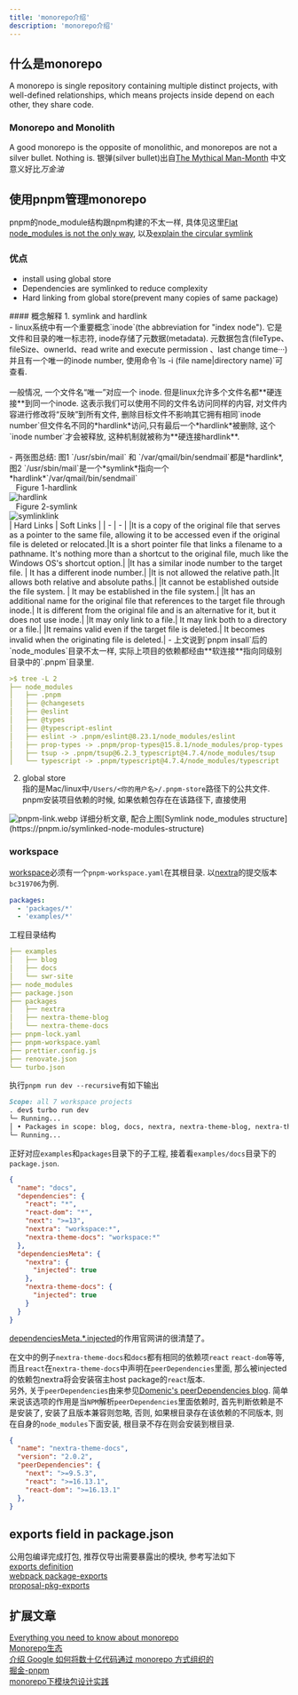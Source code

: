 ```yaml
---
title: 'monorepo介绍'
description: 'monorepo介绍'
---
```


## 什么是monorepo
A monorepo is single repository containing multiple distinct projects, with well-defined relationships, which means 
projects inside depend on each other, they share code.

### Monorepo and Monolith
A good monorepo is the opposite of monolithic, and monorepos are not a silver bullet. Nothing is.
<Callout>
  银弹(silver bullet)出自[The Mythical Man-Month](https://en.wikipedia.org/wiki/The_Mythical_Man-Month#No_silver_bullet)
  中文意义好比*万金油*
</Callout>

## 使用pnpm管理monorepo
pnpm的node_module结构跟npm构建的不太一样, 具体见这里[Flat node_modules is not the only way](https://pnpm.io/blog/2020/05/27/flat-node-modules-is-not-the-only-way), 以及[explain the circular symlink](https://github.com/pnpm/pnpm/discussions/4207)

### 优点
- install using global store
- Dependencies are symlinked to reduce complexity
- Hard linking from global store(prevent many copies of same package)
<Card>
  #### 概念解释
  1. symlink and hardlink <br/>
  - linux系统中有一个重要概念`inode`(the abbreviation for "index node").
  它是文件和目录的唯一标志符, inode存储了元数据(metadata). 元数据包含(fileType、fileSize、ownerId、read write and execute permission 、last change time···)
  并且有一个唯一的inode number, 使用命令`ls -i (file name|directory name)`可查看. <br/> <br/>
  一般情况, 一个文件名“唯一”对应一个 inode. 但是linux允许多个文件名都**硬连接**到同一个inode. 
  这表示我们可以使用不同的文件名访问同样的内容, 对文件内容进行修改将“反映”到所有文件, 删除目标文件不影响其它拥有相同`inode number`但文件名不同的*hardlink*访问,只有最后一个*hardlink*被删除, 这个`inode number`才会被释放, 这种机制就被称为**硬连接hardlink**.<br/> <br/>
  - 两张图总结: 图1 `/usr/sbin/mail` 和 `/var/qmail/bin/sendmail`都是*hardlink*, 图2 `/usr/sbin/mail`是一个*symlink*指向一个*hardlink*`/var/qmail/bin/sendmail`
  <div className="grid grid-cols-2 gap-4">
  <div>
    <div>&nbsp;&nbsp;&nbsp;Figure 1-hardlink</div>
    <Image src="/images/jsbundle/hardlink.webp" height={200} width={300} alt="hardlink" />
  </div>
  <div>
    <div>&nbsp;&nbsp;&nbsp;Figure 2-symlink</div>
    <Image src="/images/jsbundle/symlink.webp" height={200} width={300} alt="symlinklink" />
  </div>
</div>
| Hard Links | Soft Links |
| - | - |
|It is a copy of the original file that serves as a pointer to the same file, allowing it to be accessed even if the original file is deleted or relocated.|It is a short pointer file that links a filename to a pathname. It's nothing more than a shortcut to the original file, much like the Windows OS's shortcut option.|
|It has a similar inode number to the target file. | It has a different inode number.|
|It is not allowed the relative path.|It allows both relative and absolute paths.|
|It cannot be established outside the file system. | It may be established in the file system.|
|It has an additional name for the original file that references to the target file through inode.| It is different from the original file and is an alternative for it, but it does not use inode.|
|It may only link to a file.|	It may link both to a directory or a file.|
|It remains valid even if the target file is deleted.| 	It becomes invalid when the originating file is deleted.|
  - 上文说到`pnpm insall`后的`node_modules`目录不太一样, 实际上项目的依赖都经由**软连接**指向同级别目录中的`.pnpm`目录里. 

```yaml
>$ tree -L 2
├── node_modules
│   ├── .pnpm
│   ├── @changesets
│   ├── @eslint
│   ├── @types
│   ├── @typescript-eslint
│   ├── eslint -> .pnpm/eslint@8.23.1/node_modules/eslint
│   ├── prop-types -> .pnpm/prop-types@15.8.1/node_modules/prop-types
│   ├── tsup -> .pnpm/tsup@6.2.3_typescript@4.7.4/node_modules/tsup
│   └── typescript -> .pnpm/typescript@4.7.4/node_modules/typescript
```
  2. global store <br/>
  指的是Mac/linux中`/Users/<你的用户名>/.pnpm-store`路径下的公共文件. pnpm安装项目依赖的时候, 如果依赖包存在在该路径下, 直接使用
  <Image src="/images/jsbundle/pnpm-link.webp" height={400} width={700} alt="pnpm-link.webp"/>
  详细分析文章, 配合上图[Symlink node_modules structure](https://pnpm.io/symlinked-node-modules-structure)
</Card> 

### workspace
[workspace](https://pnpm.io/workspaces)必须有一个`pnpm-workspace.yaml`在其根目录. 以[nextra](https://github.com/shuding/nextra)的提交版本`bc319706`为例. 

```yaml title="pnpm-workspace.yaml"
packages:
  - 'packages/*'
  - 'examples/*'
```
工程目录结构
```yaml
├── examples
│   ├── blog
│   ├── docs
│   └── swr-site
├── node_modules
├── package.json
├── packages
│   ├── nextra
│   ├── nextra-theme-blog
│   └── nextra-theme-docs
├── pnpm-lock.yaml
├── pnpm-workspace.yaml
├── prettier.config.js
├── renovate.json
└── turbo.json
```
执行`pnpm run dev --recursive`有如下输出
```md
Scope: all 7 workspace projects
. dev$ turbo run dev
└─ Running...
│ • Packages in scope: blog, docs, nextra, nextra-theme-blog, nextra-theme-docs, swr-site
└─ Running...
```
正好对应`examples`和`packages`目录下的子工程, 接着看`examples/docs`目录下的`package.json`.
```json showLineNumbers {7,8}
{
  "name": "docs",
  "dependencies": {
    "react": "*",
    "react-dom": "*",
    "next": ">=13",
    "nextra": "workspace:*",
    "nextra-theme-docs": "workspace:*"
  },
  "dependenciesMeta": {
    "nextra": {
      "injected": true
    },
    "nextra-theme-docs": {
      "injected": true
    }
  }
}
```
[dependenciesMeta.*.injected](https://pnpm.io/package_json#dependenciesmetainjected)的作用官网讲的很清楚了。 

在文中的例子`nextra-theme-docs`和`docs`都有相同的依赖项`react` `react-dom`等等, 而且`react`在`nextra-theme-docs`中声明在`peerDependencies`里面, 
那么被injected的依赖包nextra将会安装宿主host package的`react`版本. <br/>
另外, 关于`peerDependencies`由来参见[Domenic's peerDependencies blog](https://nodejs.org/es/blog/npm/peer-dependencies/). 
 简单来说该选项的作用是当`NPM`解析`peerDependencies`里面依赖时, 首先判断依赖是不是安装了, 安装了且版本兼容则忽略, 否则, 如果根目录存在该依赖的不同版本, 则在自身的`node_modules`下面安装, 根目录不存在则会安装到根目录.

```json
{
  "name": "nextra-theme-docs",
  "version": "2.0.2",
  "peerDependencies": {
    "next": ">=9.5.3",
    "react": ">=16.13.1",
    "react-dom": ">=16.13.1"
  },
}
```
## exports field in package.json
公用包编译完成打包, 推荐仅导出需要暴露出的模块, 参考写法如下<br/>
[exports definition](https://nodejs.org/api/packages.html#exports) <br/>
[webpack package-exports](https://webpack.js.org/guides/package-exports/) <br/>
[proposal-pkg-exports](https://github.com/jkrems/proposal-pkg-exports/) <br/>
## 扩展文章
[Everything you need to know about monorepo](https://monorepo.tools/) <br/>
[Monorepo生态](https://github.com/korfuri/awesome-monorepo) <br/>
[介绍 Google 如何将数十亿代码通过 monorepo 方式组织的](https://dl.acm.org/doi/pdf/10.1145/2854146) <br/>
[掘金-pnpm](https://juejin.cn/post/7053340250210795557) <br/>
[monorepo下模块包设计实践](https://zhuanlan.zhihu.com/p/456483953)



